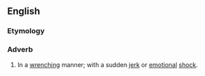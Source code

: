 ==English==

===Etymology===
{{suffix|en|wrenching|ly}}

===Adverb===
{{en-adv}}

# In a [[wrenching]] manner; with a sudden [[jerk]] or [[emotional]] [[shock]].